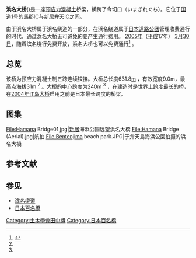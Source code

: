 {{Distinguish|浜名湖大橋}}
{{Ja_Route_Sign|1|align=left}}
{{Infobox bridge|bridge_name=浜名大桥|native_name=浜名大橋|native_name_lang=ja|image=[[File:Hamana_Ōhasi_001.JPG|300px]]拍摄的浜名大橋]]|coordinates={{Coord|34|40|44.101|N|137|35|51.101|E|display=inline,title}}|length={{convert|631.8|m}}|width={{convert|9.0|m}}|mainspan={{convert|240|m}}|crosses=[[浜名湖|浜名湖]]今切口（いまぎれぐち）|locale=[[静冈县|静冈县]][[浜松市|浜松市]][[西区_(滨松市)|西区]]・[[湖西市|湖西市]]|open=[[1978年|1978年]]3月24日|caption=从[[舞阪町|舞阪]]拍摄的浜名大橋}}

'''浜名大桥'''({{Jpn|j=浜名大橋|kana=はまなおおはし|rm=hamana oohashi|f=t}})是一座[[预应力混凝土|预应力混凝土]]桥梁，横跨了{{Link-ja|浜名湖|浜名湖}}今切口（いまぎれぐち）。它位于[[國道1號_(日本)|国道1号]]{{link-ja|濱名繞道|浜名バイパス}}的馬郡IC与新居弁天IC之间。

由于浜名大桥属于浜名绕道的一部分，在浜名绕道属于[[日本道路公团|日本道路公团]]管理收费通行的时代，通过浜名大桥无可避免的要产生通行费用。 [[2005年|2005年]]（[[平成|平成]]17年） [[3月30日|3月30日]]，随着滨名绕行免费开放，浜名大桥也可以免费通行<ref name="#1">{{Cite web|title=～平成の大改修～「浜名大橋」橋梁補強について|url=http://www.mlit.go.jp/chosahokoku/h23giken/program/kadai/pdf/innovation/inno1-03.pdf|accessdate=2014-02-19|format=PDF|publisher=国土交通省 中部地方整備局 浜松河川国道事務所|archive-date=2016-03-05|archive-url=https://web.archive.org/web/20160305163131/http://www.mlit.go.jp/chosahokoku/h23giken/program/kadai/pdf/innovation/inno1-03.pdf|dead-url=no}}</ref> 。

== 总览 ==
该桥为预应力混凝土制五跨连续铰接{{Link-en|刚架桥|Rigid-frame_bridge}}。大桥总长度631.8[[米_(单位)|m]] ，有效宽度9.0m，最高点海拔31m <ref name="#1"/> 。大桥的中心跨度为240m <ref name="#1"/> ，在建造时是世界上跨度最长的桥，在[[2004年|2004年江岛大桥]]启用之前是日本最长跨度的桥梁。

== 图集 ==
<gallery mode="nolines" widths="180" heights="120">
File:Hamana Bridge01.jpg|[[新居町_(静岡県)|新居]]海浜公園远望浜名大橋
File:Hamana Bridge (Aerial).jpg|航拍
File:Bentenjima beach park.JPG|于弁天島海浜公園拍摄的浜名大橋
</gallery>

== 参考文献 ==
{{Reflist}}
<references />

== 参见 ==

* [[滨名绕道|滨名绕道]]
* [[日本百名橋|日本百名橋]]

{{DEFAULTSORT: Hamanaoohashi }}
[[Category:土木學會田中獎|Category:土木學會田中獎]]
[[Category:日本百名橋|Category:日本百名橋]]